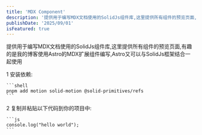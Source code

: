 ```yaml
---
title: 'MDX Component'
description: '提供用于编写MDX文档使用的SolidJs组件库,这里提供所有组件的预览页面,有趣的是我的博客使用Astro的MDX扩展组件编写,Astro又可以与SolidJs框架结合一起使用.完美的Astro与SolidJs集成验证'
publishDate: '2025/09/01'
isFeatured: true
---
```


提供用于编写MDX文档使用的SolidJs组件库,这里提供所有组件的预览页面,有趣的是我的博客使用Astro的MDX扩展组件编写,Astro又可以与SolidJs框架结合一起使用


<Steps>
  <Step>
    <StepIcon>1</StepIcon>
    <StepTitle>安装依赖:</StepTitle>

    ```shell
    pnpm add motion solid-motion @solid-primitives/refs
    ```
  </Step>
  <Step>
    <StepIcon>2</StepIcon>
    <StepTitle>复制并粘贴以下代码到你的项目中:</StepTitle>

    ```js
    console.log("hello world");
    ```
  </Step>
</Steps>